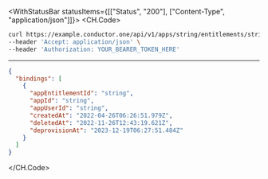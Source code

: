 

<WithStatusBar statusItems={[["Status", "200"], ["Content-Type", "application/json"]]}>
  <CH.Code>
  ```bash Example Request
  curl https://example.conductor.one/api/v1/apps/string/entitlements/string/users/string/grants \
--header 'Accept: application/json' \
--header 'Authorization: YOUR_BEARER_TOKEN_HERE'
  ```
  ---

  ```json Example Response
  {
    "bindings": [
      {
        "appEntitlementId": "string",
        "appId": "string",
        "appUserId": "string",
        "createdAt": "2022-04-26T06:26:51.979Z",
        "deletedAt": "2022-11-26T12:43:19.621Z",
        "deprovisionAt": "2023-12-19T06:27:51.484Z"
      }
    ]
  }
  ```
  </CH.Code>
</WithStatusBar>
